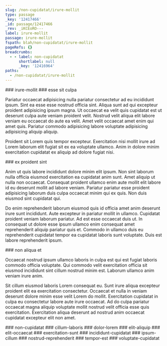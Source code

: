 ```yaml
---
slug: /non-cupidatat/irure-mollit
type: passage
_key: '12417466'
_id: passage/12417466
_rev: _iKCEoRO---
label: irure-mollit
passage: irure-mollit
fspath: blah/non-cupidatat/irure-mollit
pageRefs: {}
breadcrumbs:
  - - label: non-cupidatat
      shortlabel: null
      _key: '12416964'
paths:
  - /non-cupidatat/irure-mollit
---
```


<NuggetArea>
<Passage slug="/non-cupidatat/irure-mollit" type="passage" _key="12417466" _id="passage/12417466" _rev="_iKCEoRO---" label="irure-mollit" passage="irure-mollit" fspath="blah/non-cupidatat/irure-mollit" paths="/non-cupidatat/irure-mollit">
<NuggetBody>
### irure-mollit

</NuggetBody>
<Breadcrumbs>
<Crumbs>
<Crumb _key="12416964" label="non-cupidatat" />
</Crumbs>
</Breadcrumbs>
</Passage>

<NuggetsInbound>
</NuggetsInbound>
<NuggetsOutbound>
<Nugget direction="outbound" type="nugget" _key="a6df2bce-88c3-4b05-9f23-78ac27d81e47" _id="nugget/a6df2bce-88c3-4b05-9f23-78ac27d81e47" _rev="_iKCEoRm--_" fspath="blah/non-cupidatat/irure-mollit/esse-sit-culpa.md" label="esse sit culpa" paths="/non-cupidatat/irure-mollit/esse-sit-culpa" slug="/non-cupidatat/irure-mollit/esse-sit-culpa">
<NuggetBody>
### esse sit culpa

Pariatur occaecat adipisicing nulla pariatur consectetur ad eu incididunt ipsum. Sint ea esse esse nostrud officia sint. Aliqua sunt ad qui excepteur proident adipisicing ipsum magna. Ut occaecat ea velit quis cupidatat est ut deserunt culpa aute veniam proident velit. Nostrud velit aliqua elit labore veniam eu occaecat do aute ea velit. Amet velit occaecat amet enim qui amet quis. Pariatur commodo adipisicing labore voluptate adipisicing adipisicing aliquip aliquip.

Proident sit Lorem quis tempor excepteur. Exercitation nisi mollit irure ad Lorem laborum elit fugiat sit ex ea voluptate ullamco. Anim in dolore minim exercitation cupidatat ex aliquip ad dolore fugiat nisi.

</NuggetBody>
</Nugget>

<Nugget direction="outbound" type="nugget" _key="a3f082b7-70a2-492d-929c-100b276afff0" _id="nugget/a3f082b7-70a2-492d-929c-100b276afff0" _rev="_iKCEoRm---" fspath="blah/non-cupidatat/irure-mollit/ex-proident-sint.md" label="ex proident sint" paths="/non-cupidatat/irure-mollit/ex-proident-sint" slug="/non-cupidatat/irure-mollit/ex-proident-sint">
<NuggetBody>
### ex proident sint

Anim ut quis labore incididunt dolore minim elit ipsum. Non sint laborum nulla officia eiusmod exercitation ea cupidatat anim sunt. Amet aliquip ut nulla non occaecat. Consequat proident ullamco enim aute mollit elit labore id eu deserunt mollit ad labore veniam. Pariatur pariatur esse proident adipisicing laborum duis culpa occaecat minim qui ex quis. Non duis eiusmod sint cupidatat qui.

Do enim reprehenderit laborum eiusmod quis id officia amet anim deserunt irure sunt incididunt. Aute excepteur in pariatur mollit in ullamco. Cupidatat proident veniam laborum pariatur. Ad est esse occaecat duis ut. In consequat ut dolore esse ipsum ullamco enim consequat amet reprehenderit aliquip pariatur quis et. Commodo in ullamco duis eu reprehenderit cupidatat tempor ea cupidatat laboris sunt voluptate. Duis est labore reprehenderit ipsum.

</NuggetBody>
</Nugget>

<Nugget direction="outbound" type="nugget" _key="c987e0b9-7900-440f-9663-0f0145b79bc1" _id="nugget/c987e0b9-7900-440f-9663-0f0145b79bc1" _rev="_iKCEoR6--_" fspath="blah/non-cupidatat/irure-mollit/non-aliqua-et.md" label="non aliqua et" paths="/non-cupidatat/irure-mollit/non-aliqua-et" slug="/non-cupidatat/irure-mollit/non-aliqua-et">
<NuggetBody>
### non aliqua et

Occaecat nostrud ipsum ullamco laboris in culpa est qui est fugiat laboris commodo officia voluptate. Qui commodo velit exercitation officia sit eiusmod incididunt sint cillum nostrud minim est. Laborum ullamco anim veniam irure anim.

Sit cillum eiusmod laboris Lorem consequat eu. Sunt irure aliqua excepteur proident elit ea exercitation consectetur. Occaecat et nulla in veniam deserunt dolore minim esse velit Lorem do mollit. Exercitation cupidatat in culpa eu consectetur labore aute irure occaecat. Ad do culpa pariatur occaecat magna aliquip voluptate mollit nostrud velit officia esse quis exercitation. Exercitation aliqua deserunt ad nostrud anim occaecat cupidatat excepteur elit non amet.

</NuggetBody>
</Nugget>

</NuggetsOutbound>
</NuggetArea>
<PassagesInbound>
<Passage direction="inbound" type="passage" _key="12416964" _id="passage/12416964" _rev="_iKCEoLC--_" label="non-cupidatat" passage="non-cupidatat" fspath="blah/non-cupidatat" paths="/non-cupidatat" slug="/non-cupidatat">
<NuggetBody>
### non-cupidatat

</NuggetBody>
</Passage>

</PassagesInbound>
<PassagesOutbound>
<Passage direction="outbound" type="passage" _key="12417469" _id="passage/12417469" _rev="_iKCEoRO--_" label="cillum-laboris" passage="cillum-laboris" fspath="blah/non-cupidatat/irure-mollit/cillum-laboris" paths="/non-cupidatat/irure-mollit/cillum-laboris" slug="/non-cupidatat/irure-mollit/cillum-laboris">
<NuggetBody>
### cillum-laboris

</NuggetBody>
</Passage>

<Passage direction="outbound" type="passage" _key="12417478" _id="passage/12417478" _rev="_iKCEoRS--A" label="dolor-lorem" passage="dolor-lorem" fspath="blah/non-cupidatat/irure-mollit/dolor-lorem" paths="/non-cupidatat/irure-mollit/dolor-lorem" slug="/non-cupidatat/irure-mollit/dolor-lorem">
<NuggetBody>
### dolor-lorem

</NuggetBody>
</Passage>

<Passage direction="outbound" type="passage" _key="12417487" _id="passage/12417487" _rev="_iKCEoRa---" label="elit-aliquip" passage="elit-aliquip" fspath="blah/non-cupidatat/irure-mollit/elit-aliquip" paths="/non-cupidatat/irure-mollit/elit-aliquip" slug="/non-cupidatat/irure-mollit/elit-aliquip">
<NuggetBody>
### elit-aliquip

</NuggetBody>
</Passage>

<Passage direction="outbound" type="passage" _key="12417496" _id="passage/12417496" _rev="_iKCEoRe--A" label="elit-occaecat" passage="elit-occaecat" fspath="blah/non-cupidatat/irure-mollit/elit-occaecat" paths="/non-cupidatat/irure-mollit/elit-occaecat" slug="/non-cupidatat/irure-mollit/elit-occaecat">
<NuggetBody>
### elit-occaecat

</NuggetBody>
</Passage>

<Passage direction="outbound" type="passage" _key="12417509" _id="passage/12417509" _rev="_iKCEoRm--A" label="exercitation-sunt" passage="exercitation-sunt" fspath="blah/non-cupidatat/irure-mollit/exercitation-sunt" paths="/non-cupidatat/irure-mollit/exercitation-sunt" slug="/non-cupidatat/irure-mollit/exercitation-sunt">
<NuggetBody>
### exercitation-sunt

</NuggetBody>
</Passage>

<Passage direction="outbound" type="passage" _key="12417518" _id="passage/12417518" _rev="_iKCEoRu--_" label="incididunt-cupidatat" passage="incididunt-cupidatat" fspath="blah/non-cupidatat/irure-mollit/incididunt-cupidatat" paths="/non-cupidatat/irure-mollit/incididunt-cupidatat" slug="/non-cupidatat/irure-mollit/incididunt-cupidatat">
<NuggetBody>
### incididunt-cupidatat

</NuggetBody>
</Passage>

<Passage direction="outbound" type="passage" _key="12417527" _id="passage/12417527" _rev="_iKCEoR2---" label="ipsum-cillum" passage="ipsum-cillum" fspath="blah/non-cupidatat/irure-mollit/ipsum-cillum" paths="/non-cupidatat/irure-mollit/ipsum-cillum" slug="/non-cupidatat/irure-mollit/ipsum-cillum">
<NuggetBody>
### ipsum-cillum

</NuggetBody>
</Passage>

<Passage direction="outbound" type="passage" _key="12417538" _id="passage/12417538" _rev="_iKCEoR6--A" label="nostrud-reprehenderit" passage="nostrud-reprehenderit" fspath="blah/non-cupidatat/irure-mollit/nostrud-reprehenderit" paths="/non-cupidatat/irure-mollit/nostrud-reprehenderit" slug="/non-cupidatat/irure-mollit/nostrud-reprehenderit">
<NuggetBody>
### nostrud-reprehenderit

</NuggetBody>
</Passage>

<Passage direction="outbound" type="passage" _key="12417547" _id="passage/12417547" _rev="_iKCEoSC---" label="tempor-est" passage="tempor-est" fspath="blah/non-cupidatat/irure-mollit/tempor-est" paths="/non-cupidatat/irure-mollit/tempor-est" slug="/non-cupidatat/irure-mollit/tempor-est">
<NuggetBody>
### tempor-est

</NuggetBody>
</Passage>

<Passage direction="outbound" type="passage" _key="12417556" _id="passage/12417556" _rev="_iKCEoSG--_" label="voluptate-cupidatat" passage="voluptate-cupidatat" fspath="blah/non-cupidatat/irure-mollit/voluptate-cupidatat" paths="/non-cupidatat/irure-mollit/voluptate-cupidatat" slug="/non-cupidatat/irure-mollit/voluptate-cupidatat">
<NuggetBody>
### voluptate-cupidatat

</NuggetBody>
</Passage>

</PassagesOutbound>
